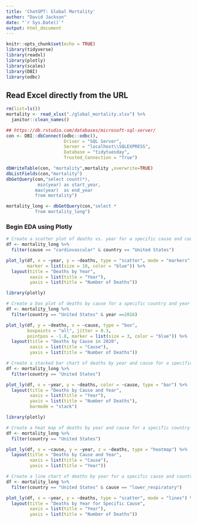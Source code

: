 ```yaml
---
title: 'ChatGPT: Global Mortality'
author: "David Jackson"
date: "`r Sys.Date()`"
output: html_document
---
```


```r
knitr::opts_chunk$set(echo = TRUE)
library(tidyverse)
library(readxl)
library(plotly)
library(scales)
library(DBI)
library(odbc)
```

## Read Excel directly from the URL


```r
rm(list=ls())
mortality <- read_xlsx("./global_mortality.xlsx") %>%
  janitor::clean_names()
```
```r
## https://db.rstudio.com/databases/microsoft-sql-server/
con <- DBI::dbConnect(odbc::odbc(), 
                      Driver = "SQL Server", 
                      Server = "localhost\\SQLEXPRESS", 
                      Database = "tidytuesday", 
                      Trusted_Connection = "True")

dbWriteTable(con, "mortality",mortality ,overwrite=TRUE)
dbListFields(con,"mortality")
dbGetQuery(con,"select count(*),
            min(year) as start_year,
           max(year)  as end_year
           from mortality")
```
```r
mortality_long <- dbGetQuery(con,"select *
           from mortality_long")
```

### Begin EDA using Plotly

```r

# Create a scatter plot of deaths vs. year for a specific cause and country
df <- mortality_long %>%
  filter(cause == "cardiovascular" & country == "United States")

plot_ly(df, x = ~year, y = ~deaths, type = "scatter", mode = "markers",
        marker = list(size = 10, color = "blue")) %>%
  layout(title = "Deaths by Year",
         xaxis = list(title = "Year"),
         yaxis = list(title = "Number of Deaths"))

```

```r
library(plotly)

# Create a box plot of deaths by cause for a specific country and year
df <- mortality_long %>%
  filter(country == "United States" & year ==2016)

plot_ly(df, y = ~deaths, x = ~cause, type = "box",
        boxpoints = "all", jitter = 0.3,
        pointpos = -1.8, marker = list(size = 3, color = "blue")) %>%
  layout(title = "Deaths by Cause in 2020",
         xaxis = list(title = "Cause"),
         yaxis = list(title = "Number of Deaths"))

```
```r

# Create a stacked bar chart of deaths by year and cause for a specific country
df <- mortality_long %>%
  filter(country == "United States")

plot_ly(df, x = ~year, y = ~deaths, color = ~cause, type = "bar") %>%
  layout(title = "Deaths by Cause and Year",
         xaxis = list(title = "Year"),
         yaxis = list(title = "Number of Deaths"),
         barmode = "stack")

```
```r
library(plotly)

# Create a heat map of deaths by year and cause for a specific country
df <- mortality_long %>%
  filter(country == "United States")

plot_ly(df, x = ~cause, y = ~year, z = ~deaths, type = "heatmap") %>%
  layout(title = "Deaths by Cause and Year",
         xaxis = list(title = "Cause"),
         yaxis = list(title = "Year"))

```
```r

# Create a line chart of deaths by year for a specific cause and country
df <- mortality_long %>%
  filter(country == "United States" & cause == "lower_respiratory")

plot_ly(df, x = ~year, y = ~deaths, type = "scatter", mode = "lines") %>%
  layout(title = "Deaths by Year for Specific Cause",
         xaxis = list(title = "Year"),
         yaxis = list(title = "Number of Deaths"))

```

